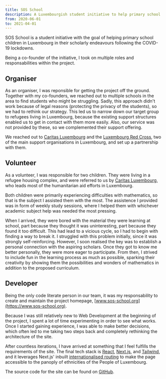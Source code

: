 ```yaml
---
title: SOS School
description: A Luxembourgish student initiative to help primary school children adversely affected by COVID-19 with their studies
from: 2020-06-01
to: 2021-04-01
---
```


SOS School is a student initiative with the goal of helping primary school children in Luxembourg in their scholarly endeavours following the COVID-19 lockdowns.

Being a co-founder of the initiative, I took on multiple roles and responsabilities within the project.

## Organiser

As an organiser, I was reponsible for getting the project off the ground. Together with my co-founders, we reached out to multiple schools in the area to find students who might be struggling. Sadly, this approach didn't work because of legal reasons (protecting the privacy of the students), so we had to rethink our strategy. This led us to narrow down our target group to refugees living in Luxembourg, because the existing support structures enabled us to get in contact with them more easily. Also, our service was not provided by these, so we complemented their support offering.

We reached out to [Caritas Luxembourg](https://www.caritas.lu) and the [Luxembourg Red Cross](https://www.croix-rouge.lu/en/), two of the main support organisations in Luxembourg, and set up a partnership with them.

## Volunteer

As a volunteer, I was responsible for two children. They were living in a refugee housing complex, and were referred to us by [Caritas Luxembourg](https://www.caritas.lu), who leads most of the humanitarian aid efforts in Luxembourg.

Both children were primarily experiencing difficulties with mathematics, so that is the subject I assisted them with the most. The assistence I provided was in form of weekly study sessions, where I helped them with whichever academic subject help was needed the most pressing.

When I arrived, they were bored with the material they were learning at school, part because they thought it was uninteresting, part because they found it too difficult. This had lead to a vicious cycle, so I had to begin with finding a way to break it. I struggled with this problem initially, since it was strongly self-reinforcing. However, I soon realised the key was to establish a personal connection with the aspiring scholars. Once they got to know me better personally, they were more eager to participate. From then, I strived to include fun in the learning process as much as possible, sparking their creativity by showing them the possibilities and wonders of mathematics in addition to the proposed curriculum.

## Developer

Being the only code literate person in our team, it was my responsability to create and maintain the project homepage, [www.sos-school.org](https://www.sos-school.org).

Because I was still relatively new to Web Development at the beginning of the project, I spent a lot of time experimenting in order to see what works. Once I started gaining experience, I was able to make better decisions, which often led to me taking two steps back and completely rethinking the architecture of the site.

After countless iterations, I have arrived at something that I feel fulfills the requirements of the site. The final tech stack is [React](https://reactjs.org), [Next.js](https://nextjs.org), and [Tailwind](https://tailwindcss.com), and it leverages Next.js' inbuilt [internationalised routing](https://nextjs.org/docs/advanced-features/i18n-routing) to make the page accessible to the panoply of ethnicities of the People of Luxembourg.

The source code for the site can be found on [GitHub](https://github.com/sos-school/sos-school).
